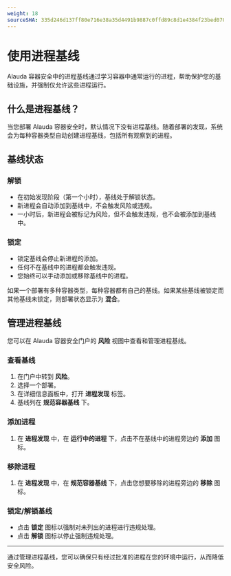 ```yaml
---
weight: 18
sourceSHA: 335d246d137ff80e716e38a35d4491b9887c0ffd89c8d1e4384f23bed070c9fc
---
```


# 使用进程基线

Alauda 容器安全中的进程基线通过学习容器中通常运行的进程，帮助保护您的基础设施，并强制仅允许这些进程运行。

## 什么是进程基线？

当您部署 Alauda 容器安全时，默认情况下没有进程基线。随着部署的发现，系统会为每种容器类型自动创建进程基线，包括所有观察到的进程。

## 基线状态

### 解锁

- 在初始发现阶段（第一个小时），基线处于解锁状态。
- 新进程会自动添加到基线中，不会触发风险或违规。
- 一小时后，新进程会被标记为风险，但不会触发违规，也不会被添加到基线中。

### 锁定

- 锁定基线会停止新进程的添加。
- 任何不在基线中的进程都会触发违规。
- 您始终可以手动添加或移除基线中的进程。

如果一个部署有多种容器类型，每种容器都有自己的基线。如果某些基线被锁定而其他基线未锁定，则部署状态显示为 **混合**。

## 管理进程基线

您可以在 Alauda 容器安全门户的 **风险** 视图中查看和管理进程基线。

### 查看基线

1. 在门户中转到 **风险**。
2. 选择一个部署。
3. 在详细信息面板中，打开 **进程发现** 标签。
4. 基线列在 **规范容器基线** 下。

### 添加进程

1. 在 **进程发现** 中，在 **运行中的进程** 下，点击不在基线中的进程旁边的 **添加** 图标。

### 移除进程

1. 在 **进程发现** 中，在 **规范容器基线** 下，点击您想要移除的进程旁边的 **移除** 图标。

### 锁定/解锁基线

- 点击 **锁定** 图标以强制对未列出的进程进行违规处理。
- 点击 **解锁** 图标以停止强制违规处理。

---

通过管理进程基线，您可以确保只有经过批准的进程在您的环境中运行，从而降低安全风险。

